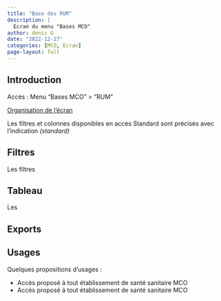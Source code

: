 ```yaml
---
title: "Base des RUM"
description: |
  Ecran du menu "Bases MCO"
author: denis G
date: "2022-12-27"
categories: [MCO, Ecran]
page-layout: full
---
```


## Introduction

Accès : Menu "Bases MCO" > "RUM"  

[Organisation de l'écran](posts/ecran_layout)  

Les filtres et colonnes disponibles en accès Standard sont précisés avec l'indication *(standard)*  

## Filtres  

Les filtres 

## Tableau  

Les 

## Exports  

## Usages 

Quelques propositions d'usages :  

- Accès proposé à tout établissement de santé sanitaire MCO 
- Accès proposé à tout établissement de santé sanitaire MCO  
